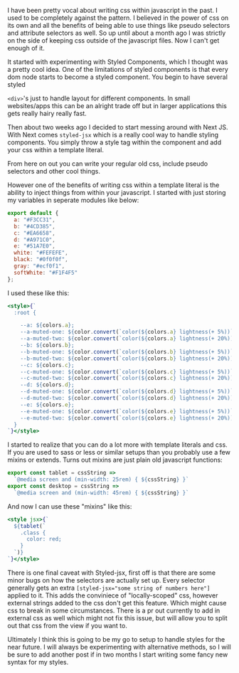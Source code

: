 I have been pretty vocal about writing css within javascript in the past. I used to be completely against
the pattern. I believed in the power of css on its own and all the benefits of being able to use things like
pseudo selectors and attribute selectors as well. So up until about a month ago I was strictly on the side of
keeping css outside of the javascript files. Now I can't get enough of it.

It started with experimenting with Styled Components, which I thought was a pretty cool idea. One of the limitations
of styled components is that every dom node starts to become a styled component. You begin to have several styled

`<div>`'s just to handle layout for different components. In small websites/apps this can be an alright trade off but
in larger applications this gets really hairy really fast.

Then about two weeks ago I decided to start messing around with Next JS. With Next comes `styled-jsx` which is a really
cool way to handle styling components. You simply throw a style tag within the component and add your css within a
template literal.

From here on out you can write your regular old css, include pseudo selectors and other cool things.

However one of the benefits of writing css within a template literal is the ability to inject things from within
your javascript. I started with just storing my variables in seperate modules like below:

```Javascript
export default {
  a: "#F3CC31",
  b: "#4CD385",
  c: "#EA6658",
  d: "#A971C0",
  e: "#51A7E0",
  white: "#FEFEFE",
  black: "#0f0f0f",
  gray: "#ecf0f1",
  softWhite: "#F1F4F5"
};
```

I used these like this:

```jsx
<style>{`
  :root {

    --a: ${colors.a};
    --a-muted-one: ${color.convert(`color(${colors.a} lightness(+ 5%))`)};
    --a-muted-two: ${color.convert(`color(${colors.a} lightness(+ 20%))`)};
    --b: ${colors.b};
    --b-muted-one: ${color.convert(`color(${colors.b} lightness(+ 5%))`)};
    --b-muted-two: ${color.convert(`color(${colors.b} lightness(+ 20%))`)};
    --c: ${colors.c};
    --c-muted-one: ${color.convert(`color(${colors.c} lightness(+ 5%))`)};
    --c-muted-two: ${color.convert(`color(${colors.c} lightness(+ 20%))`)};
    --d: ${colors.d};
    --d-muted-one: ${color.convert(`color(${colors.d} lightness(+ 5%))`)};
    --d-muted-two: ${color.convert(`color(${colors.d} lightness(+ 20%))`)};
    --e: ${colors.e};
    --e-muted-one: ${color.convert(`color(${colors.e} lightness(+ 5%))`)};
    --e-muted-two: ${color.convert(`color(${colors.e} lightness(+ 20%))`)};
  }
`}</style>
```

I started to realize that you can do a lot more with template literals and css. If you are used to sass or less or
similar setups than you probably use a few mixins or extends. Turns out mixins are just plain old javascript functions:

```js
export const tablet = cssString =>
  `@media screen and (min-width: 25rem) { ${cssString} }`
export const desktop = cssString =>
  `@media screen and (min-width: 45rem) { ${cssString} }`
```

And now I can use these "mixins" like this:

```jsx
<style jsx>{`
  ${tablet(`
    .class {
      color: red;
    }
  `)}
`}</style>
```

There is one final caveat with Styled-jsx, first off is that there are some minor bugs on how the selectors are actually
set up. Every selector generally gets an extra `[styled-jsx="some string of numbers here"]` applied to it. This
adds the conviniece of "locally-scoped" css, however external strings added to the css don't get this feature.
Which might cause css to break in some circumstances. There is a pr out currently to add in external css as well
which might not fix this issue, but will allow you to split out that css from the view if you want to.

Ultimately I think this is going to be my go to setup to handle styles for the near future. I will always be
experimenting with alternative methods, so I will be sure to add another post if in two months I start writing some
fancy new syntax for my styles.


